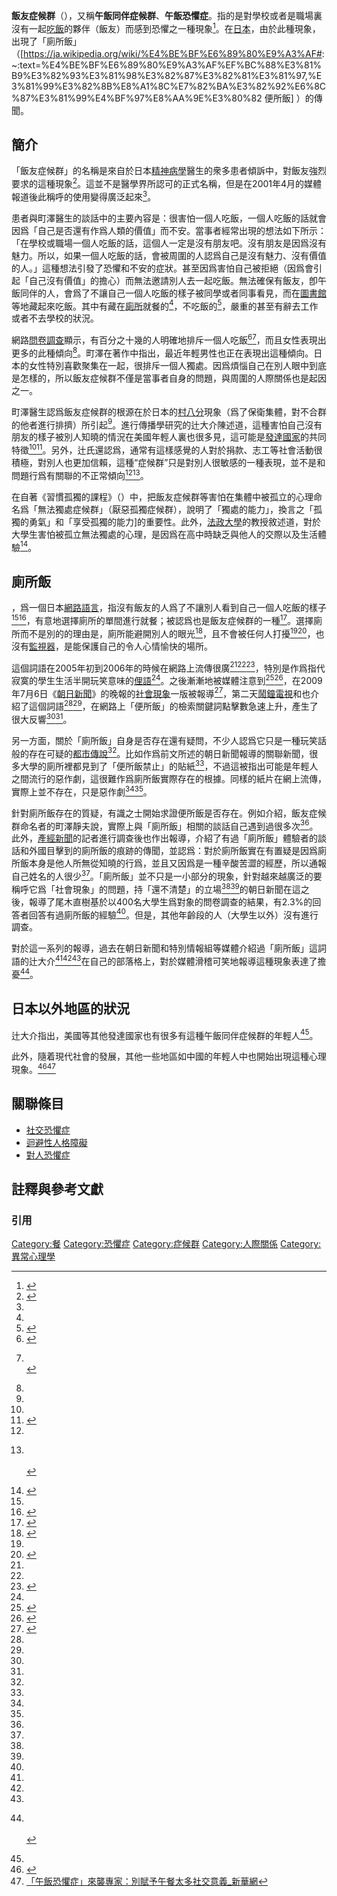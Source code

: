 
{{noteTA
|G1=醫學
}}
{{medical}}
'''飯友症候群'''（{{jpn|j=ランチメイト症候群|kn=ランチメイトしょうこうぐん|rm=Ranchimeito-shōkōgun|f=y}}），又稱'''午飯同伴症候群'''、'''午飯恐懼症'''。指的是對學校或者是職場裏沒有一起[[吃飯|吃飯]]的夥伴（飯友）而感到恐懼之一種現象<ref name="hiroba_p34">{{Cite book
|author=町泽静夫
|authorlink=:ja:町沢静夫
|title=学校、生徒、教師のための心の健康ひろば
|edition=初版
|date=2002-08-01
|publisher=駿河台出版社
|location=東京都千代田区
|isbn=4-411-00349-X
|pages=34頁
|quote=そして彼女もまた、ランチには誰も友達がいなかった。そのため彼女は、ほとんど図書館で昼ごはんを食べていたという。昼ご飯でもたまに覗くように来る友達がいると、トイレに隠れることすらあったという。この彼女の言葉を聞いて、「ランチメイト症候群」という名前を私がつけたのである。
}}</ref>。在[[日本|日本]]，由於此種現象，出現了「廁所飯」（[https://ja.wikipedia.org/wiki/%E4%BE%BF%E6%89%80%E9%A3%AF#:~:text=%E4%BE%BF%E6%89%80%E9%A3%AF%EF%BC%88%E3%81%B9%E3%82%93%E3%81%98%E3%82%87%E3%82%81%E3%81%97,%E3%81%99%E3%82%8B%E8%A1%8C%E7%82%BA%E3%82%92%E6%8C%87%E3%81%99%E4%BF%97%E8%AA%9E%E3%80%82 便所飯] {{Wayback|url=https://ja.wikipedia.org/wiki/%E4%BE%BF%E6%89%80%E9%A3%AF#:~:text=%E4%BE%BF%E6%89%80%E9%A3%AF%EF%BC%88%E3%81%B9%E3%82%93%E3%81%98%E3%82%87%E3%82%81%E3%81%97,%E3%81%99%E3%82%8B%E8%A1%8C%E7%82%BA%E3%82%92%E6%8C%87%E3%81%99%E4%BF%97%E8%AA%9E%E3%80%82 |date=20211115010722 }}）的傳聞。

== 簡介 ==
「飯友症候群」的名稱是來自於日本[[精神病學|精神病學]]醫生{{Tsl|ja|町沢静夫|町泽静夫}}的衆多患者傾訴中，對飯友強烈要求的這種現象<ref name="hiroba_pp32">{{Cite book
|author=町沢静夫
|authorlink=:ja:町沢静夫
|title=学校、生徒、教師のための心の健康ひろば
|edition=初版
|date=2002-08-01
|publisher=駿河台出版社
|location=東京都千代田区
|isbn=4-411-00349-X
|pages=32-41頁
|chapter=第1部第3章ランチメイト症候群について
}}</ref>。這並不是醫學界所認可的正式名稱，但是在2001年4月的媒體報道後此稱呼的使用變得廣泛起來<ref name="hiroba_pp32" />。

患者與町澤醫生的談話中的主要內容是：很害怕一個人吃飯，一個人吃飯的話就會因爲「自己是否還有作爲人類的價值」而不安。當事者經常出現的想法如下所示：「在學校或職場一個人吃飯的話，這個人一定是沒有朋友吧。沒有朋友是因爲沒有魅力。所以，如果一個人吃飯的話，會被周圍的人認爲自己是沒有魅力、沒有價值的人。」這種想法引發了恐懼和不安的症狀。甚至因爲害怕自己被拒絕（因爲會引起「自己沒有價值」的擔心）而無法邀請別人去一起吃飯。無法確保有飯友，卽午飯同伴的人，會爲了不讓自己一個人吃飯的樣子被同學或者同事看見，而在[[圖書館|圖書館]]等地藏起來吃飯。其中有藏在[[廁所|廁所]]就餐的<ref name="hiroba_p34" />，不吃飯的<ref>{{Cite news
 |author       = 
 |url          = http://www.iza.ne.jp/news/newsarticle/natnews/topics/568370/
 |title        = 「【Campus新聞】隠れて食事　「便所飯」の実態は…（下）」
 |work         = SANKEI EXPRESS
 |publisher    = イザ！
 |date         = 2012-06-12
 |accessdate   = 2013-12-09
 |archive-date = 2013-12-13
 |archive-url  = https://web.archive.org/web/20131213040925/http://www.iza.ne.jp/news/newsarticle/natnews/topics/568370/
 |dead-url     = yes
}}</ref>，嚴重的甚至有辭去工作或者不去學校的狀況。

網路[[問卷調查|問卷調查]]顯示，有百分之十幾的人明確地排斥一個人吃飯<ref name="livedoor20070116">{{Cite news
|author=梅田カズヒコ／verb
|url=http://news.livedoor.com/article/detail/2981063/
|title=急増中！？　「ランチメイト症候群」って何だ？
|work=ファンキー通信Livedoorニュース
|publisher=ライブドア
|date=2007-01-16
|accessdate=2009-08-18
|archive-date=2020-04-30
|archive-url=https://web.archive.org/web/20200430152826/https://news.livedoor.com/article/detail/2981063/
|dead-url=no
}}</ref><ref name="dicex20090818">{{Cite journal
|author=辻大介
|authorlink=辻大介
|title=友だちがいないと見られることの不安
|journal=月刊少年育成
|volume=54
|issue=1
|pages=26-31
|publisher=大阪少年補導協会
|url=http://d-tsuji.com/paper/e06/
|accessdate=2009-08-18
|date=2009年1月
|archive-date=2021-05-06
|archive-url=https://web.archive.org/web/20210506232318/http://d-tsuji.com/paper/e06/
|dead-url=no
}}<br />{{Cite web
|author=辻大介
|authorlink=辻大介
|date=2009-07-13
|url=http://d.hatena.ne.jp/dice-x/20090713
|title=「友だちがいないと見られることの不安」
|work=思考錯誤（辻大介個人ブログ）
|accessdate=2009-08-18
|archive-date=2018-07-22
|archive-url=https://web.archive.org/web/20180722045840/http://d.hatena.ne.jp/dice-x/20090713
|dead-url=no
}}</ref>，而且女性表現出更多的此種傾向<ref name="livedoor20070116" />。町澤在著作中指出，最近年輕男性也正在表現出這種傾向。日本的女性特別喜歡聚集在一起，很排斥一個人獨處。因爲煩惱自己在別人眼中到底是怎樣的，所以飯友症候群不僅是當事者自身的問題，與周圍的人際關係也是起因之一。

町澤醫生認爲飯友症候群的根源在於日本的[[村八分|村八分]]現象（爲了保衛集體，對不合群的他者進行排擠）所引起<ref name="hiroba_pp32" />。進行傳播學研究的辻大介陳述道，這種害怕自己沒有朋友的樣子被別人知曉的情況在美國年輕人裏也很多見，這可能是[[發達國家|發達國家]]的共同特徵<ref name="dicex20090818" /><ref name="sankei20090720">{{Cite news
|author=宮原啓彰
|url=http://sankei.jp.msn.com/life/trend/090720/trd0907201800013-n1.htm
|title=【都市伝説を追う】トイレで食事“便所飯”は本当に都市伝説なのか？　経験者を発見！？
|work=[[産経新聞|MSN産経ニュース]]
|publisher=[[産業経済新聞社|産業経済新聞社]]
|date=2009-07-20
|accessdate=2009-09-04
|archiveurl=https://web.archive.org/web/20101130082609/http://sankei.jp.msn.com/life/trend/090720/trd0907201800013-n1.htm
|archivedate=2010-11-30
|deadlink=2013-06-16
|deadurl=yes
}}</ref>。另外，辻氏還認爲，通常有這樣感覺的人對於捐款、志工等社會活動很積極，對別人也更加信賴，這種“症候群”只是對別人很敏感的一種表現，並不是和問題行爲有關聯的不正常傾向<ref name="dicex20090818" /><ref name="asahi20080820">{{Cite news
|author=[[辻大介|辻大介]]
|title=『友達』、若者の負担に
|work=[[朝日新聞|朝日新聞]]夕刊大阪版
|publisher=[[朝日新聞社|朝日新聞社]]
|page=9面
|date=2008年8月2日
}}<br />{{Cite news
|author=[[辻大介|辻大介]]
|title=若者に友達プレッシャー一人でいる姿、見られたくない
|work=[[朝日新聞|朝日新聞]]夕刊東京版
|publisher=[[朝日新聞社|朝日新聞社]]
|page=12面
|date=2008年8月20日
}}<br />{{Cite web
|author=辻大介
|authorlink=辻大介
|date=2009-07-09
|url=http://d.hatena.ne.jp/dice-x/20090709#p2
|title=一年前に書いたこと
|work=思考錯誤（辻大介個人ブログ）
|accessdate=2009-09-04
|archive-date=2016-09-16
|archive-url=https://web.archive.org/web/20160916095018/http://d.hatena.ne.jp/dice-x/20090709#p2
|dead-url=no
}}</ref>。

{{Tsl|jp|諸富祥彥}}在自著《習慣孤獨的課程》（{{lang|ja|孤独であるためのレッスン}}）中，把飯友症候群等害怕在集體中被孤立的心理命名爲「無法獨處症候群」（厭惡孤獨症候群），說明了「獨處的能力」，換言之「孤獨的勇氣」和「享受孤獨的能力]的重要性。此外，[[法政大學|法政大學]]的教授{{Tsl|jp|尾木直樹}}敘述道，對於大學生害怕被孤立無法獨處的心理，是因爲在高中時缺乏與他人的交際以及生活體驗<ref name="asahi20090914">{{Cite news
|title=「一人で食堂入りにくい」6割法大教授調べ「便所飯」経験も2％
|work=[[朝日新聞|朝日新聞]]朝刊13版 
|publisher=[[朝日新聞社|朝日新聞社]]
|page=22面
|date=2009-09-14
}}</ref>。

== 廁所飯 ==
{{illm|廁所飯|ja|便所飯}}，爲一個日本[[網路語言|網路語言]]，指沒有飯友的人爲了不讓別人看到自己一個人吃飯的樣子<ref name="asahi20080820"/><ref>{{Cite encyclopedia|author=亀井肇|authorlink=亀井肇|encyclopedia=[[JapanKnowledge|JapanKnowledge]]（[[Yahoo!辞書|Yahoo!辞書]]新語探検）|title=便所飯（ベンジョメシ）|url=http://dic.yahoo.co.jp/newword?ref=1&pagenum=1&index=2008000629|accessdate=2009-09-04|date=2008-11-10|publisher=[[ネットアドバンス|ネットアドバンス]]}}{{dead link|date=2018年2月 |bot=InternetArchiveBot |fix-attempted=yes }}</ref>，有意地選擇廁所的單間進行就餐；被認爲也是飯友症候群的一種<ref name="searchina20090707">{{Cite news
|author=柳川俊之
|url=http://news.searchina.ne.jp/disp.cgi?y=2009&d=0707&f=national_0707_024.shtml
|title=【日本の検索ワード】便所飯～都市伝説から社会問題に
|publisher=[[サーチナ|サーチナ]]
|date=2009-07-07
|accessdate=2009-09-04
|archive-date=2013-11-14
|archive-url=https://web.archive.org/web/20131114171932/http://news.searchina.ne.jp/disp.cgi?y=2009&d=0707&f=national_0707_024.shtml
|dead-url=yes
}}</ref>。選擇廁所而不是別的的理由是，廁所能避開別人的眼光<ref name="jcast20090707news">{{Cite news
|url=http://www.j-cast.com/2009/07/07044847.html
|title=1人で食べる姿見られたくない若者の「便所飯」あるのか？
|work=J-CASTニュース
|publisher=ジェイ・キャスト
|date=2009-07-07
|accessdate=2009-09-04
|archive-date=2020-10-26
|archive-url=https://web.archive.org/web/20201026050218/https://www.j-cast.com/2009/07/07044847.html
|dead-url=no
}}</ref>，且不會被任何人打擾<ref name="sankei20090720"/><ref name="jcast20090707tv">{{Cite news
|author=モンブラン
|url=http://www.j-cast.com/tv/2009/07/07044765.html
|title=とくダネ！大学生「トイレでランチ」報道「独り」見られたくない？
|work=J-CASTテレビウォッチ
|publisher=[[ジェイ・キャスト|ジェイ・キャスト]]
|date=2009-07-07
|accessdate=2009-09-04
|archive-date=2020-04-29
|archive-url=https://web.archive.org/web/20200429210732/https://www.j-cast.com/tv/2009/07/07044765.html
|dead-url=no
}}</ref>，也沒有[[監視器|監視器]]，是能保護自己的令人心情愉快的場所。

這個詞語在2005年初到2006年的時候在網路上流傳很廣<ref name="jcast20090707news"/><ref name="sankei20090720"/><ref name="zakzak20090710">{{Cite news
 |url         = http://www.zakzak.co.jp/top/200907/t2009071002_all.html
 |title       = 朝日新聞が釣られた？1面トップで「便所飯」報道！大学側は張り紙の掲示否定
 |work        = [[夕刊フジ#ネット事業|ZAKZAK]]
 |publisher   = 産業経済新聞社
 |date        = 2009-07-10
 |accessdate  = 2009-09-09
 |deadurl     = yes
 |archiveurl  = https://web.archive.org/web/20090917045119/http://www.zakzak.co.jp/top/200907/t2009071002_all.html
 |archivedate = 2009-09-17
}}</ref>，特別是作爲指代寂寞的學生生活半開玩笑意味的[[俚語|俚語]]<ref name="zakzak20090710"/>。之後漸漸地被媒體注意到<ref>{{Cite journal
|author=三浦展
|authorlink=三浦展
|date=2009-02-17
|title=女子大学生に見られる『便所飯』上下関係が減少し“友達格差”が顕在化
|journal=日経ビジネスAssocie
|publisher=[[日経BP|日経BP]]
|url=http://bizboard.nikkeibp.co.jp/kijiken/summary/20090210/NBA0176H_1398901a.html
|accessdate=2009-07-06
|archive-date=2020-10-18
|archive-url=https://web.archive.org/web/20201018225906/http://bizboard.nikkeibp.co.jp/kijiken/summary/20090210/NBA0176H_1398901a.html
|dead-url=no
}}</ref><ref name="aera20090525">{{Cite journal
 |1           = 和書
 |date        = 2009-05-25
 |title       = GW退学を防ぐ大学お友達対策4月に友達できるかがカギ
 |journal     = AERA
 |pages       = 32
 |publisher   = GW退学を防ぐ大学お友達対策4月に友達できるかがカギ
 |url         = http://www.aera-net.jp/latest/backdetail.html?id=85
 |accessdate  = 2009-07-06
 |deadurl     = yes
 |archiveurl  = https://web.archive.org/web/20101224163107/http://aera-net.jp/latest/backdetail.html?id=85
 |archivedate = 2010-12-24
}}</ref>，在2009年7月6日《[[朝日新聞|朝日新聞]]》的晚報的[[社會現象|社會現象]]一版被報導<ref name="asahi20090706">{{Cite news
|author=市原研吾
|coauthors=中村真理子、二階堂勇
|title=友達いなくて便所飯？「一人の姿、見られたくない」あちこちの大学で禁止の張り紙
|work=[[朝日新聞|朝日新聞]]夕刊東京版
|publisher=[[朝日新聞社|朝日新聞社]]
|page=1面
|date=2009-07-06
}}</ref>，第二天[[鬧鐘電視|鬧鐘電視]]和{{Tsl|jp|情報プレゼンター_とくダネ!|特別情報組}}也介紹了這個詞語<ref name="jcast20090707tv"/><ref name="zakzak20090710"/>，在網路上「便所飯」的檢索關鍵詞點擊數急速上升，產生了很大反響<ref name="searchina20090707"/><ref name="zakzak20090710"/>。

另一方面，關於「廁所飯」自身是否存在還有疑問，不少人認爲它只是一種玩笑話般的存在可疑的[[都市傳說|都市傳說]]<ref name="asahi20080820"/>。比如作爲前文所述的朝日新聞報導的關聯新聞，很多大學的廁所裡都見到了「便所飯禁止」的貼紙<ref name="asahi20090706" />，不過這被指出可能是年輕人之間流行的惡作劇，這很難作爲廁所飯實際存在的根據。同樣的紙片在網上流傳，實際上並不存在，只是惡作劇<ref name="jcast20090707news"/><ref name="zakzak20090710"/>。

針對廁所飯存在的質疑，有識之士開始求證便所飯是否存在。例如{{Tsl|jp|J-CASTニュース|J-CAST新聞}}介紹，飯友症候群命名者的町澤靜夫說，實際上與「廁所飯」相關的談話自己遇到過很多次<ref name="jcast20090707news"/>。此外，[[產經新聞|產經新聞]]的記者進行調查後也作出報導，介紹了有過「廁所飯」體驗者的談話和外國目擊到的廁所飯的痕跡的傳聞，並認爲：對於廁所飯實在有置疑是因爲廁所飯本身是他人所無從知曉的行爲，並且又因爲是一種辛酸苦澀的經歷，所以通報自己姓名的人很少<ref name="sankei20090720"/>。「廁所飯」並不只是一小部分的現象，針對越來越廣泛的要稱呼它爲「社會現象」的問題，持「還不清楚」的立場<ref name="jcast20090707news"/><ref name="sankei20090720"/>的朝日新聞在這之後，報導了尾木直樹基於以400名大學生爲對象的問卷調查的結果，有2.3%的回答者回答有過廁所飯的經驗<ref name="asahi20090914" />。但是，其他年齡段的人（大學生以外）沒有進行調查。

對於這一系列的報導，過去在朝日新聞和特別情報組等媒體介紹過「廁所飯」這詞語的辻大介<ref name="sankei20090720"/><ref name="asahi20080820"/><ref name="aera20090525"/>在自己的部落格上，對於媒體滑稽可笑地報導這種現象表達了擔憂<ref>{{Cite web
|author=辻大介
|authorlink=辻大介
|date=2009-07-09
|url=http://d.hatena.ne.jp/dice-x/20090709
|title=「便所飯」報道についてのパブリックステートメント
|work=思考錯誤（辻大介個人ブログ）
|accessdate=2009-09-04
|archive-date=2016-09-16
|archive-url=https://web.archive.org/web/20160916095018/http://d.hatena.ne.jp/dice-x/20090709
|dead-url=no
}}<br/>{{Cite web
|author=辻大介
|authorlink=辻大介
|date=2009-07-16
|url=http://d.hatena.ne.jp/dice-x/20090716
|title=フジテレビで放送
|work=思考錯誤（辻大介個人ブログ）
|accessdate=2009-09-04
|archive-date=2016-03-04
|archive-url=https://web.archive.org/web/20160304230122/http://d.hatena.ne.jp/dice-x/20090716
|dead-url=no
}}<br/>{{Cite web
|author=辻大介
|authorlink=辻大介
|date=2009-07-17
|url=http://d.hatena.ne.jp/dice-x/20090717
|title=フジ「とくダネ！」での放送終了
|work=思考錯誤（辻大介個人ブログ）
|accessdate=2009-09-04
|archive-date=2014-02-16
|archive-url=https://web.archive.org/web/20140216162204/http://d.hatena.ne.jp/dice-x/20090717
|dead-url=no
}}</ref>。

== 日本以外地區的狀況 ==
辻大介指出，美國等其他發達國家也有很多有這種午飯同伴症候群的年輕人<ref name="dicex20090818" />。

此外，隨着現代社會的發展，其他一些地區如中國的年輕人中也開始出現這種心理現象。<ref>{{Cite web |url=http://hzdaily.hangzhou.com.cn/dskb/html/2012-05/03/content_1264024.htm |title=你有午飯恐懼症嗎？_杭州日報 |access-date=2015-05-16 |archive-date=2016-03-04 |archive-url=https://web.archive.org/web/20160304110135/http://hzdaily.hangzhou.com.cn/dskb/html/2012-05/03/content_1264024.htm |dead-url=no }}</ref><ref>[http://news.xinhuanet.com/edu/2013-06/06/c_124821301.htm 「午飯恐懼症」來襲專家：別賦予午餐太多社交意義_新華網]{{dead link|date=2018年5月 |bot=InternetArchiveBot |fix-attempted=yes }}</ref>

== 關聯條目 ==
*[[社交恐懼症|社交恐懼症]]
*[[迴避性人格障礙|迴避性人格障礙]]
*[[對人恐懼症|對人恐懼症]]

== 註釋與參考文獻 ==
=== 引用 ===
{{Reflist|2}}

[[Category:餐|Category:餐]]
[[Category:恐懼症|Category:恐懼症]]
[[Category:症候群|Category:症候群]]
[[Category:人際關係|Category:人際關係]]
[[Category:異常心理學|Category:異常心理學]]